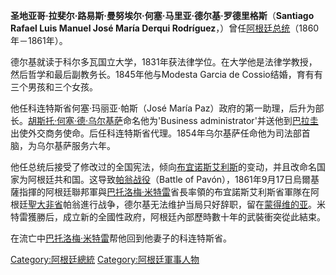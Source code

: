 {{Infobox officeholder
| name                = '''圣地亚哥·德尔基<br><small>Santiago Derqui</small>'''
| image               = Santiago Derqui 1860.JPG
| nationality         = {{flag|Argentina}}
| order               = [[阿根廷总统|阿根廷总统]]
| term_start          = 1860年3月5日
| term_end            = 1861年11月4日
| predecessor         = [[胡斯托·何塞·德·烏爾基薩|胡斯托·何塞·德·烏爾基薩]]
| successor           = [[胡安·埃斯特班·佩德內拉|胡安·埃斯特班·佩德內拉]]
| birth_date          = {{Birth date|1809|6|21}}
| birth_place         = [[科爾多瓦_(阿根廷)|科爾多瓦]]
| death_date          = {{Death date and age|1867|11|5|1809|6|21}}
| death_place         = [[科連特斯|科連特斯]]
| spouse              = Modesta García de Cossio y Vedoya Lagraña
| party               = 联邦制拥护者
| vicepresident       = [[胡安·埃斯特班·佩德內拉|胡安·埃斯特班·佩德內拉]]
}}
'''圣地亚哥·拉斐尔·路易斯·曼努埃尔·何塞·马里亚·德尔基·罗德里格斯'''（'''Santiago Rafael Luis Manuel José María Derqui Rodríguez '''，{{bd|1809年|6月21日|1867年|11月5日|}}）曾任[[阿根廷总统|阿根廷总统]]（1860年－1861年）。

德尔基就读于科尔多瓦国立大学，1831年获法律学位。在大学他是法律学教授，然后哲学和最后副教务长。1845年他与Modesta Garcia de Cossio结婚，育有有三个男孩和三个女孩。

他任科连特斯省何塞·玛丽亚·帕斯（José María Paz）政府的第一助理，后升为部长。[[胡斯托·何塞·德·乌尔基萨|胡斯托·何塞·德·乌尔基萨]]命名他为'Business administrator'并送他到[[巴拉圭|巴拉圭]]出使外交商务使命。后任科连特斯省代理。1854年乌尔基萨任命他为司法部首脑，为乌尔基萨服务六年。

他任总统后接受了修改过的全国宪法，倾向[[布宜诺斯艾利斯|布宜诺斯艾利斯]]的变动，并且改命名国家为阿根廷共和国。这导致[[帕翁战役|帕翁战役]]（Battle of Pavón），1861年9月17日烏爾基薩指揮的阿根廷聯邦軍與[[巴托洛梅·米特雷|巴托洛梅·米特雷]]省長率領的布宜諾斯艾利斯省軍隊在阿根廷[[聖大非省|聖大非省]]帕翁進行战争，德尔基无法维护当局只好辞职，留在[[蒙得维的亚|蒙得维的亚]]。米特雷獲勝后，成立新的全國性政府，阿根廷內部歷時數十年的武裝衝突從此結束。

在流亡中[[巴托洛梅·米特雷|巴托洛梅·米特雷]]帮他回到他妻子的科连特斯省。
{{start box}}
{{succession box | [[胡斯托·何塞·德·乌尔基萨|胡斯托·何塞·德·乌尔基萨]]| [[胡安·埃斯特班·佩德内拉|胡安·埃斯特班·佩德内拉]]|[[阿根廷总统|阿根廷总统]]|1860年－1861年}}
{{end box}}

{{Authority control}}
[[Category:阿根廷總統|Category:阿根廷總統]]
[[Category:阿根廷軍事人物|Category:阿根廷軍事人物]]